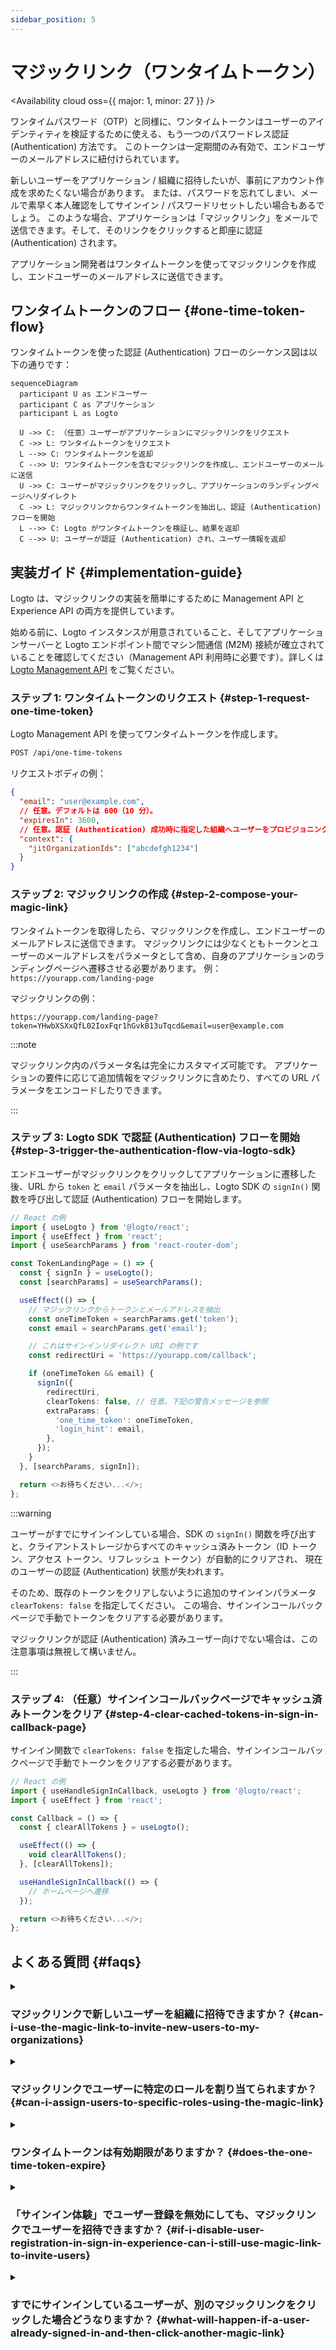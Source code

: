```yaml
---
sidebar_position: 5
---
```


# マジックリンク（ワンタイムトークン）


<Availability cloud oss={{ major: 1, minor: 27 }} />

ワンタイムパスワード（OTP）と同様に、ワンタイムトークンはユーザーのアイデンティティを検証するために使える、もう一つのパスワードレス認証 (Authentication) 方法です。
このトークンは一定期間のみ有効で、エンドユーザーのメールアドレスに紐付けられています。

新しいユーザーをアプリケーション / 組織に招待したいが、事前にアカウント作成を求めたくない場合があります。
または、パスワードを忘れてしまい、メールで素早く本人確認をしてサインイン / パスワードリセットしたい場合もあるでしょう。
このような場合、アプリケーションは「マジックリンク」をメールで送信できます。そして、そのリンクをクリックすると即座に認証 (Authentication) されます。

アプリケーション開発者はワンタイムトークンを使ってマジックリンクを作成し、エンドユーザーのメールアドレスに送信できます。

## ワンタイムトークンのフロー \{#one-time-token-flow}

ワンタイムトークンを使った認証 (Authentication) フローのシーケンス図は以下の通りです：

```mermaid
sequenceDiagram
  participant U as エンドユーザー
  participant C as アプリケーション
  participant L as Logto

  U ->> C: （任意）ユーザーがアプリケーションにマジックリンクをリクエスト
  C ->> L: ワンタイムトークンをリクエスト
  L -->> C: ワンタイムトークンを返却
  C -->> U: ワンタイムトークンを含むマジックリンクを作成し、エンドユーザーのメールに送信
  U ->> C: ユーザーがマジックリンクをクリックし、アプリケーションのランディングページへリダイレクト
  C ->> L: マジックリンクからワンタイムトークンを抽出し、認証 (Authentication) フローを開始
  L -->> C: Logto がワンタイムトークンを検証し、結果を返却
  C -->> U: ユーザーが認証 (Authentication) され、ユーザー情報を返却
```

## 実装ガイド \{#implementation-guide}

Logto は、マジックリンクの実装を簡単にするために Management API と Experience API の両方を提供しています。

始める前に、Logto インスタンスが用意されていること、そしてアプリケーションサーバーと Logto エンドポイント間でマシン間通信 (M2M) 接続が確立されていることを確認してください（Management API 利用時に必要です）。詳しくは [Logto Management API](/integrate-logto/interact-with-management-api) をご覧ください。

### ステップ 1: ワンタイムトークンのリクエスト \{#step-1-request-one-time-token}

Logto Management API を使ってワンタイムトークンを作成します。

```bash
POST /api/one-time-tokens
```

リクエストボディの例：

```json
{
  "email": "user@example.com",
  // 任意。デフォルトは 600（10 分）。
  "expiresIn": 3600,
  // 任意。認証 (Authentication) 成功時に指定した組織へユーザーをプロビジョニングします。
  "context": {
    "jitOrganizationIds": ["abcdefgh1234"]
  }
}
```

### ステップ 2: マジックリンクの作成 \{#step-2-compose-your-magic-link}

ワンタイムトークンを取得したら、マジックリンクを作成し、エンドユーザーのメールアドレスに送信できます。
マジックリンクには少なくともトークンとユーザーのメールアドレスをパラメータとして含め、自身のアプリケーションのランディングページへ遷移させる必要があります。
例： `https://yourapp.com/landing-page`

マジックリンクの例：

```
https://yourapp.com/landing-page?token=YHwbXSXxQfL02IoxFqr1hGvkB13uTqcd&email=user@example.com
```

:::note

マジックリンク内のパラメータ名は完全にカスタマイズ可能です。
アプリケーションの要件に応じて追加情報をマジックリンクに含めたり、すべての URL パラメータをエンコードしたりできます。

:::

### ステップ 3: Logto SDK で認証 (Authentication) フローを開始 \{#step-3-trigger-the-authentication-flow-via-logto-sdk}

エンドユーザーがマジックリンクをクリックしてアプリケーションに遷移した後、URL から `token` と `email` パラメータを抽出し、Logto SDK の `signIn()` 関数を呼び出して認証 (Authentication) フローを開始します。

```typescript title="TokenLandingPage.tsx"
// React の例
import { useLogto } from '@logto/react';
import { useEffect } from 'react';
import { useSearchParams } from 'react-router-dom';

const TokenLandingPage = () => {
  const { signIn } = useLogto();
  const [searchParams] = useSearchParams();

  useEffect(() => {
    // マジックリンクからトークンとメールアドレスを抽出
    const oneTimeToken = searchParams.get('token');
    const email = searchParams.get('email');

    // これはサインインリダイレクト URI の例です
    const redirectUri = 'https://yourapp.com/callback';

    if (oneTimeToken && email) {
      signIn({
        redirectUri,
        clearTokens: false, // 任意。下記の警告メッセージを参照
        extraParams: {
          'one_time_token': oneTimeToken,
          'login_hint': email,
        },
      });
    }
  }, [searchParams, signIn]);

  return <>お待ちください...</>;
};
```

:::warning

ユーザーがすでにサインインしている場合、SDK の `signIn()` 関数を呼び出すと、クライアントストレージからすべてのキャッシュ済みトークン（ID トークン、アクセス トークン、リフレッシュ トークン）が自動的にクリアされ、
現在のユーザーの認証 (Authentication) 状態が失われます。

そのため、既存のトークンをクリアしないように追加のサインインパラメータ `clearTokens: false` を指定してください。
この場合、サインインコールバックページで手動でトークンをクリアする必要があります。

マジックリンクが認証 (Authentication) 済みユーザー向けでない場合は、この注意事項は無視して構いません。

:::

### ステップ 4: （任意）サインインコールバックページでキャッシュ済みトークンをクリア \{#step-4-clear-cached-tokens-in-sign-in-callback-page}

サインイン関数で `clearTokens: false` を指定した場合、サインインコールバックページで手動でトークンをクリアする必要があります。

```typescript title="Callback.tsx"
// React の例
import { useHandleSignInCallback, useLogto } from '@logto/react';
import { useEffect } from 'react';

const Callback = () => {
  const { clearAllTokens } = useLogto();

  useEffect(() => {
    void clearAllTokens();
  }, [clearAllTokens]);

  useHandleSignInCallback(() => {
    // ホームページへ遷移
  });

  return <>お待ちください...</>;
};
```

## よくある質問 \{#faqs}

<details>

<summary>

### マジックリンクで新しいユーザーを組織に招待できますか？ \{#can-i-use-the-magic-link-to-invite-new-users-to-my-organizations}

</summary>

はい、マジックリンクを使ってアプリケーションや組織に新しいユーザーを招待できます。
組織に新しいユーザーを招待したい場合は、リクエストボディで `jitOrganizationIds` を指定してください。

ユーザーは認証 (Authentication) 成功時に自動的に組織に参加し、デフォルトの組織ロールが割り当てられます。
組織詳細ページの「ジャストインタイムプロビジョニング」セクションで、組織のデフォルトロールを設定できます。

</details>

<details>

<summary>

### マジックリンクでユーザーに特定のロールを割り当てられますか？ \{#can-i-assign-users-to-specific-roles-using-the-magic-link}

</summary>

マジックリンク認証 (Authentication) フローでは、ユーザーにロールを割り当てることはできません。ただし、[Webhooks](/developers/webhooks) や [Management API](/user-management/manage-users#manage-roles-of-users) を使って、ユーザー登録後にロールを更新できます。

</details>

<details>

<summary>

### ワンタイムトークンは有効期限がありますか？ \{#does-the-one-time-token-expire}

</summary>

はい、ワンタイムトークンは指定した `expiresIn` 時間（秒）後に失効します。デフォルトの有効期限は 10 分です。

</details>

<details>

<summary>

### 「サインイン体験」でユーザー登録を無効にしても、マジックリンクでユーザーを招待できますか？ \{#if-i-disable-user-registration-in-sign-in-experience-can-i-still-use-magic-link-to-invite-users}

</summary>

はい、「サインイン体験」でユーザー登録を無効にしても、マジックリンクでユーザーを招待できます。

</details>

<details>

<summary>

### すでにサインインしているユーザーが、別のマジックリンクをクリックした場合どうなりますか？ \{#what-will-happen-if-a-user-already-signed-in-and-then-click-another-magic-link}

</summary>

いくつかのシナリオが考えられます：

1. ユーザーがすでにサインインしており、現在のアカウントに関連付けられたマジックリンクをクリックした場合。この場合、Logto はワンタイムトークンを検証し、必要に応じて指定した組織にユーザーをプロビジョニングします。
2. ユーザーがすでにサインインしており、別のアカウントに関連付けられたマジックリンクをクリックした場合。この場合、Logto は新しいアカウントで続行するか、現在のアカウントでアプリケーションに戻るかをユーザーに促します。
   1. ユーザーが新しいアカウントで続行を選択した場合、トークン検証が成功すると Logto は新しいアカウントに切り替えます。
   2. ユーザーが現在のアカウントを維持する場合、Logto はトークンを検証せず、現在のアカウントでアプリケーションに戻ります。
3. サインインプロンプトが "login" または "login" を含む場合、Logto は切り替えを促さず、ワンタイムトークンに紐付いたアカウントで自動的にサインインします。

</details>
